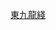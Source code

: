 {{鐵道路線
|模板名稱 = 東九龍綫
|名稱 = [[東九龍綫 (2014年方案)|東九龍綫]]（建議中）
|代表色 = {{港鐵顏色|EKL}}
|車站列表 = [[彩虹站|彩虹]] - [[彩雲站|<span style="color: #888;">彩雲</span>]] - [[順天站|<span style="color: #888;">順天</span>]] - [[秀茂坪站|<span style="color: #888;">秀茂坪</span>]] - [[寶達站|<span style="color: #888;">寶達</span>]] - [[寶琳站|寶琳]]
| 註釋 = 
}}<noinclude>[[Category:香港鐵路模板|東九龍綫]]</noinclude>
